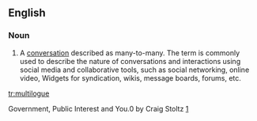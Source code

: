==English==

===Noun===
{{en-noun}}

# A [[conversation]] described as many-to-many. The term is commonly used to describe the nature of conversations and interactions using social media and collaborative tools, such as social networking, online video, Widgets for syndication, wikis, message boards, forums, etc.

[[tr:multilogue]]

Government, Public Interest and You.0 by Craig Stoltz [http://2ohreally.com/2008/12/government-the-public-interest-and-you0/]